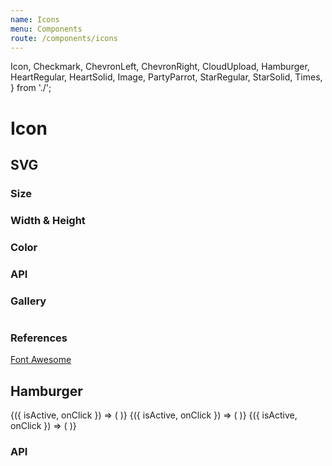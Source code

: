 ```yaml
---
name: Icons
menu: Components
route: /components/icons
---
```



  Icon,
  Checkmark,
  ChevronLeft,
  ChevronRight,
  CloudUpload,
  Hamburger,
  HeartRegular,
  HeartSolid,
  Image,
  PartyParrot,
  StarRegular,
  StarSolid,
  Times,
} from './';

# Icon

## SVG

### Size

<Playground>
  <Container>
    <PartyParrot size="small" />
    <PartyParrot size="medium" />
    <PartyParrot size="large" />
  </Container>
</Playground>

### Width & Height

<Playground>
  <Container>
    <PartyParrot width={50} height={50} />
  </Container>
</Playground>

### Color

<Playground>
  <Container>
    <HeartSolid color="red" />
    <HeartSolid color="green" />
    <HeartSolid color="blue" />
  </Container>
</Playground>

### API

<Props of={Icon} />

### Gallery

<Playground>
  <Container>
    <Checkmark />
    <ChevronLeft />
    <ChevronRight />
    <CloudUpload />
    <HeartRegular />
    <HeartSolid />
    <Image />
    <PartyParrot />
    <StarRegular />
    <StarSolid />
    <Times />
  </Container>
</Playground>

### References

[Font Awesome](https://fontawesome.com)

## Hamburger

<Playground>
  <Container>
    <IconDemo>
      {({ isActive, onClick }) => (
        <Hamburger isActive={isActive} onClick={onClick} size="small" />
      )}
    </IconDemo>
    <IconDemo>
      {({ isActive, onClick }) => (
        <Hamburger isActive={isActive} onClick={onClick} size="medium" />
      )}
    </IconDemo>
    <IconDemo>
      {({ isActive, onClick }) => (
        <Hamburger isActive={isActive} onClick={onClick} size="large" />
      )}
    </IconDemo>
  </Container>
</Playground>

### API

<Props of={Hamburger} />
